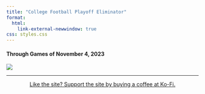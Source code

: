 ```yaml
---
title: "College Football Playoff Eliminator"
format: 
  html:
    link-external-newwindow: true
css: styles.css
---
```


#### Through Games of November 4, 2023 {.test}

![](wk10.png)

------------------------------------------------------------------------

::: {style="text-align:center"}
<a href="https://ko-fi.com/stephenhill42026">Like the site? Support the site by buying a coffee at Ko-Fi.</a>
:::
